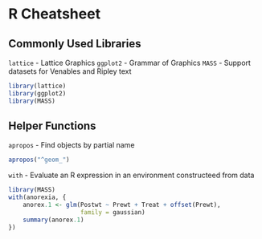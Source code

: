 R Cheatsheet
============

Commonly Used Libraries
-----------------------

`lattice` - Lattice Graphics
`ggplot2` - Grammar of Graphics
`MASS` - Support datasets for Venables and Ripley text

```r
library(lattice)
library(ggplot2)
library(MASS)
```


Helper Functions
----------------

`apropos` - Find objects by partial name

```r
apropos("^geom_")
```

`with` - Evaluate an R expression in an environment constructeed from data

```r
library(MASS)
with(anorexia, {
    anorex.1 <- glm(Postwt ~ Prewt + Treat + offset(Prewt),
                    family = gaussian)
    summary(anorex.1)
})
```

